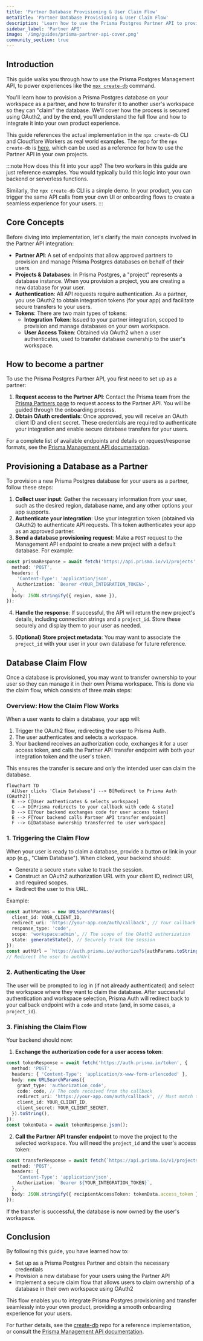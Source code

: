 ```yaml
---
title: 'Partner Database Provisioning & User Claim Flow'
metaTitle: 'Partner Database Provisioning & User Claim Flow'
description: 'Learn how to use the Prisma Postgres Partner API to provision and claim databases'
sidebar_label: 'Partner API'
image: '/img/guides/prisma-partner-api-cover.png'
community_section: true
---
```


## Introduction

This guide walks you through how to use the Prisma Postgres Management API, to power experiences like the [`npx create-db`](https://create-db.prisma.io/) command.

You'll learn how to provision a Prisma Postgres database on your workspace as a partner, and how to transfer it to another user's workspace so they can "claim" the database. We'll cover how the process is secured using OAuth2, and by the end, you'll understand the full flow and how to integrate it into your own product experience.

This guide references the actual implementation in the `npx create-db` CLI and Cloudflare Workers as real world examples. The repo for the `npx create-db` is [here](https://github.com/prisma/create-db), which can be used as a reference for how to use the Partner API in your own projects.

:::note How does this fit into your app?
The two workers in this guide are just reference examples. You would typically build this logic into your own backend or serverless functions.

Similarly, the `npx create-db` CLI is a simple demo. In your product, you can trigger the same API calls from your own UI or onboarding flows to create a seamless experience for your users.
:::

## Core Concepts

Before diving into implementation, let's clarify the main concepts involved in the Partner API integration:

- **Partner API**: A set of endpoints that allow approved partners to provision and manage Prisma Postgres databases on behalf of their users.
- **Projects & Databases**: In Prisma Postgres, a "project" represents a database instance. When you provision a project, you are creating a new database for your user.
- **Authentication**: All API requests require authentication. As a partner, you use OAuth2 to obtain integration tokens (for your app) and facilitate secure transfers to your users.
- **Tokens**: There are two main types of tokens:
  - **Integration Token**: Issued to your partner integration, scoped to provision and manage databases on your own workspace.
  - **User Access Token**: Obtained via OAuth2 when a user authenticates, used to transfer database ownership to the user's workspace.

## How to become a partner

To use the Prisma Postgres Partner API, you first need to set up as a partner:

1. **Request access to the Partner API**: Contact the Prisma team from the [Prisma Partners page](https://www.prisma.io/partners) to request access to the Partner API. You will be guided through the onboarding process.
2. **Obtain OAuth credentials**: Once approved, you will receive an OAuth client ID and client secret. These credentials are required to authenticate your integration and enable secure database transfers for your users.

For a complete list of available endpoints and details on request/response formats, see the [Prisma Management API documentation](/postgres/database/api-reference/management-api).

## Provisioning a Database as a Partner

To provision a new Prisma Postgres database for your users as a partner, follow these steps:

1. **Collect user input**: Gather the necessary information from your user, such as the desired region, database name, and any other options your app supports.
2. **Authenticate your integration**: Use your integration token (obtained via OAuth2) to authenticate API requests. This token authenticates your app as an approved partner.
3. **Send a database provisioning request**: Make a `POST` request to the Management API endpoint to create a new project with a default database. For example:

```ts
const prismaResponse = await fetch('https://api.prisma.io/v1/projects', {
  method: 'POST',
  headers: {
    'Content-Type': 'application/json',
    Authorization: `Bearer <YOUR_INTEGRATION_TOKEN>`,
  },
  body: JSON.stringify({ region, name }),
});
```

4. **Handle the response**: If successful, the API will return the new project's details, including connection strings and a `project_id`. Store these securely and display them to your user as needed.

5. **(Optional) Store project metadata**: You may want to associate the `project_id` with your user in your own database for future reference.

## Database Claim Flow

Once a database is provisioned, you may want to transfer ownership to your user so they can manage it in their own Prisma workspace. This is done via the claim flow, which consists of three main steps:

### Overview: How the Claim Flow Works

When a user wants to claim a database, your app will:

1. Trigger the OAuth2 flow, redirecting the user to Prisma Auth.
2. The user authenticates and selects a workspace.
3. Your backend receives an authorization code, exchanges it for a user access token, and calls the Partner API transfer endpoint with both your integration token and the user's token.

This ensures the transfer is secure and only the intended user can claim the database.

```mermaid
flowchart TD
  A[User clicks 'Claim Database'] --> B[Redirect to Prisma Auth (OAuth2)]
  B --> C[User authenticates & selects workspace]
  C --> D[Prisma redirects to your callback with code & state]
  D --> E[Your backend exchanges code for user access token]
  E --> F[Your backend calls Partner API transfer endpoint]
  F --> G[Database ownership transferred to user workspace]
```

### 1. Triggering the Claim Flow

When your user is ready to claim a database, provide a button or link in your app (e.g., "Claim Database"). When clicked, your backend should:

- Generate a secure `state` value to track the session.
- Construct an OAuth2 authorization URL with your client ID, redirect URI, and required scopes.
- Redirect the user to this URL.

Example:

```ts
const authParams = new URLSearchParams({
  client_id: YOUR_CLIENT_ID,
  redirect_uri: 'https://your-app.com/auth/callback', // Your callback endpoint
  response_type: 'code',
  scope: 'workspace:admin', // The scope of the OAuth2 authorization
  state: generateState(), // Securely track the session
});
const authUrl = `https://auth.prisma.io/authorize?${authParams.toString()}`;
// Redirect the user to authUrl
```

### 2. Authenticating the User

The user will be prompted to log in (if not already authenticated) and select the workspace where they want to claim the database. After successful authentication and workspace selection, Prisma Auth will redirect back to your callback endpoint with a `code` and `state` (and, in some cases, a `project_id`).

### 3. Finishing the Claim Flow

Your backend should now:

1. **Exchange the authorization code for a user access token**:

```ts
const tokenResponse = await fetch('https://auth.prisma.io/token', {
  method: 'POST',
  headers: { 'Content-Type': 'application/x-www-form-urlencoded' },
  body: new URLSearchParams({
    grant_type: 'authorization_code',
    code: code, // The code received from the callback
    redirect_uri: 'https://your-app.com/auth/callback', // Must match the redirect_uri used in step 1
    client_id: YOUR_CLIENT_ID,
    client_secret: YOUR_CLIENT_SECRET,
  }).toString(),
});
const tokenData = await tokenResponse.json();
```

2. **Call the Partner API transfer endpoint** to move the project to the selected workspace. You will need the `project_id` and the user's access token:

```ts
const transferResponse = await fetch(`https://api.prisma.io/v1/projects/${project_id}/transfer`, {
  method: 'POST',
  headers: {
    'Content-Type': 'application/json',
    Authorization: `Bearer ${YOUR_INTEGRATION_TOKEN}`,
  },
  body: JSON.stringify({ recipientAccessToken: tokenData.access_token }),
});
```

If the transfer is successful, the database is now owned by the user's workspace.

## Conclusion

By following this guide, you have learned how to:

- Set up as a Prisma Postgres Partner and obtain the necessary credentials
- Provision a new database for your users using the Partner API
- Implement a secure claim flow that allows users to claim ownership of a database in their own workspace using OAuth2

This flow enables you to integrate Prisma Postgres provisioning and transfer seamlessly into your own product, providing a smooth onboarding experience for your users.

For further details, see the [create-db](https://github.com/prisma/create-db) repo for a reference implementation, or consult the [Prisma Management API documentation](/postgres/database/api-reference/management-api).